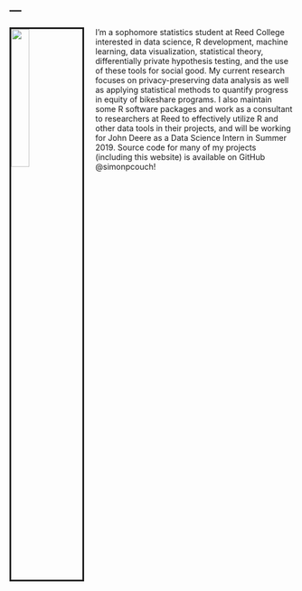 ---
---

<link rel="stylesheet" href="styles.css" type="text/css">

<img src="images/simon.jpg" style="width:25%; border:3px solid; margin-right: 20px" align="left">

I'm a sophomore statistics student at Reed College interested in data science, R development, machine learning, data visualization, statistical theory, differentially private hypothesis testing, and the use of these tools for social good. My current research focuses on privacy-preserving data analysis as well as applying statistical methods to quantify progress in equity of bikeshare programs. I also maintain some R software packages and work as a consultant to researchers at Reed to effectively utilize R and other data tools in their projects, and will be working for John Deere as a Data Science Intern in Summer 2019. Source code for many of my projects (including this website) is available on GitHub @simonpcouch!